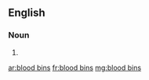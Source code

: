 ==English==

===Noun===
{{head|en|plural|head=[[blood]] [[bin]]s}}

# {{plural of|blood bin|lang=en|nocat=1}}

[[ar:blood bins]]
[[fr:blood bins]]
[[mg:blood bins]]